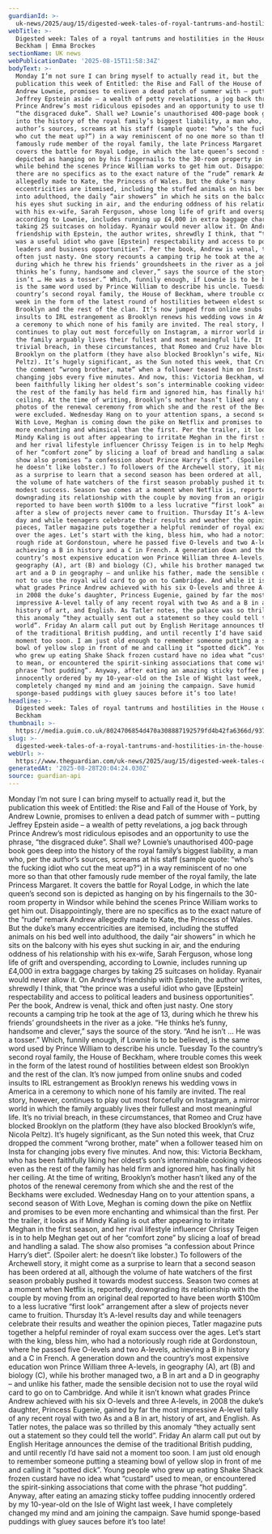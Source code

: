 ```yaml
---
guardianId: >-
  uk-news/2025/aug/15/digested-week-tales-of-royal-tantrums-and-hostilities-in-the-house-of-beckham
webTitle: >-
  Digested week: Tales of a royal tantrums and hostilities in the House of
  Beckham | Emma Brockes
sectionName: UK news
webPublicationDate: '2025-08-15T11:58:34Z'
bodyText: >-
  Monday I’m not sure I can bring myself to actually read it, but the
  publication this week of Entitled: the Rise and Fall of the House of York, by
  Andrew Lownie, promises to enliven a dead patch of summer with – putting
  Jeffrey Epstein aside – a wealth of petty revelations, a jog back through
  Prince Andrew’s most ridiculous episodes and an opportunity to use the phrase,
  “the disgraced duke”. Shall we? Lownie’s unauthorised 400-page book goes deep
  into the history of the royal family’s biggest liability, a man who, per the
  author’s sources, screams at his staff (sample quote: “who’s the fucking idiot
  who cut the meat up?”) in a way reminiscent of no one more so than that other
  famously rude member of the royal family, the late Princess Margaret. It
  covers the battle for Royal Lodge, in which the late queen’s second son is
  depicted as hanging on by his fingernails to the 30-room property in Windsor
  while behind the scenes Prince William works to get him out. Disappointingly,
  there are no specifics as to the exact nature of the “rude” remark Andrew
  allegedly made to Kate, the Princess of Wales. But the duke’s many
  eccentricities are itemised, including the stuffed animals on his bed well
  into adulthood, the daily “air showers” in which he sits on the balcony with
  his eyes shut sucking in air, and the enduring oddness of his relationship
  with his ex-wife, Sarah Ferguson, whose long life of grift and overspending,
  according to Lownie, includes running up £4,000 in extra baggage charges by
  taking 25 suitcases on holiday. Ryanair would never allow it. On Andrew’s
  friendship with Epstein, the author writes, shrewdly I think, that “the prince
  was a useful idiot who gave [Epstein] respectability and access to political
  leaders and business opportunities”. Per the book, Andrew is venal, thick and
  often just nasty. One story recounts a camping trip he took at the age of 13,
  during which he threw his friends’ groundsheets in the river as a joke. “He
  thinks he’s funny, handsome and clever,” says the source of the story. “And he
  isn’t … He was a tosser.” Which, funnily enough, if Lownie is to be believed,
  is the same word used by Prince William to describe his uncle. Tuesday To the
  country’s second royal family, the House of Beckham, where trouble comes this
  week in the form of the latest round of hostilities between eldest son
  Brooklyn and the rest of the clan. It’s now jumped from online snubs and coded
  insults to IRL estrangement as Brooklyn renews his wedding vows in America in
  a ceremony to which none of his family are invited. The real story, however,
  continues to play out most forcefully on Instagram, a mirror world in which
  the family arguably lives their fullest and most meaningful life. It’s no
  trivial breach, in these circumstances, that Romeo and Cruz have blocked
  Brooklyn on the platform (they have also blocked Brooklyn’s wife, Nicola
  Peltz). It’s hugely significant, as the Sun noted this week, that Cruz dropped
  the comment “wrong brother, mate” when a follower teased him on Insta for
  changing jobs every five minutes. And now, this: Victoria Beckham, who has
  been faithfully liking her oldest’s son’s interminable cooking videos even as
  the rest of the family has held firm and ignored him, has finally hit her
  ceiling. At the time of writing, Brooklyn’s mother hasn’t liked any of the
  photos of the renewal ceremony from which she and the rest of the Beckhams
  were excluded. Wednesday Hang on to your attention spans, a second season of
  With Love, Meghan is coming down the pike on Netflix and promises to be even
  more enchanting and whimsical than the first. Per the trailer, it looks as if
  Mindy Kaling is out after appearing to irritate Meghan in the first season,
  and her rival lifestyle influencer Chrissy Teigen is in to help Meghan get out
  of her “comfort zone” by slicing a loaf of bread and handling a salad. The
  show also promises “a confession about Prince Harry’s diet”. (Spoiler alert:
  he doesn’t like lobster.) To followers of the Archewell story, it might come
  as a surprise to learn that a second season has been ordered at all, although
  the volume of hate watchers of the first season probably pushed it towards
  modest success. Season two comes at a moment when Netflix is, reportedly,
  downgrading its relationship with the couple by moving from an original deal
  reported to have been worth $100m to a less lucrative “first look” arrangement
  after a slew of projects never came to fruition. Thursday It’s A-level results
  day and while teenagers celebrate their results and weather the opinion
  pieces, Tatler magazine puts together a helpful reminder of royal exam success
  over the ages. Let’s start with the king, bless him, who had a notoriously
  rough ride at Gordonstoun, where he passed five O-levels and two A-levels,
  achieving a B in history and a C in French. A generation down and the
  country’s most expensive education won Prince William three A-levels, in
  geography (A), art (B) and biology (C), while his brother managed two, a B in
  art and a D in geography – and unlike his father, made the sensible decision
  not to use the royal wild card to go on to Cambridge. And while it isn’t known
  what grades Prince Andrew achieved with his six O-levels and three A-levels,
  in 2008 the duke’s daughter, Princess Eugenie, gained by far the most
  impressive A-level tally of any recent royal with two As and a B in art,
  history of art, and English. As Tatler notes, the palace was so thrilled by
  this anomaly “they actually sent out a statement so they could tell the
  world”. Friday An alarm call put out by English Heritage announces the demise
  of the traditional British pudding, and until recently I’d have said not a
  moment too soon. I am just old enough to remember someone putting a steaming
  bowl of yellow slop in front of me and calling it “spotted dick”. Young people
  who grew up eating Shake Shack frozen custard have no idea what “custard” used
  to mean, or encountered the spirit-sinking associations that come with the
  phrase “hot pudding”. Anyway, after eating an amazing sticky toffee pudding
  innocently ordered by my 10-year-old on the Isle of Wight last week, I have
  completely changed my mind and am joining the campaign. Save humid
  sponge-based puddings with gluey sauces before it’s too late!
headline: >-
  Digested week: Tales of royal tantrums and hostilities in the House of
  Beckham 
thumbnail: >-
  https://media.guim.co.uk/8024706854d470a308887192579fd4b42fa6366d/937_91_2562_2049/500.jpg
slug: >-
  digested-week-tales-of-a-royal-tantrums-and-hostilities-in-the-house-of-beckham-or-emma-brockes
webUrl: >-
  https://www.theguardian.com/uk-news/2025/aug/15/digested-week-tales-of-royal-tantrums-and-hostilities-in-the-house-of-beckham
generatedAt: '2025-08-28T20:04:24.030Z'
source: guardian-api
---
```

Monday I’m not sure I can bring myself to actually read it, but the publication this week of Entitled: the Rise and Fall of the House of York, by Andrew Lownie, promises to enliven a dead patch of summer with – putting Jeffrey Epstein aside – a wealth of petty revelations, a jog back through Prince Andrew’s most ridiculous episodes and an opportunity to use the phrase, “the disgraced duke”. Shall we? Lownie’s unauthorised 400-page book goes deep into the history of the royal family’s biggest liability, a man who, per the author’s sources, screams at his staff (sample quote: “who’s the fucking idiot who cut the meat up?”) in a way reminiscent of no one more so than that other famously rude member of the royal family, the late Princess Margaret. It covers the battle for Royal Lodge, in which the late queen’s second son is depicted as hanging on by his fingernails to the 30-room property in Windsor while behind the scenes Prince William works to get him out. Disappointingly, there are no specifics as to the exact nature of the “rude” remark Andrew allegedly made to Kate, the Princess of Wales. But the duke’s many eccentricities are itemised, including the stuffed animals on his bed well into adulthood, the daily “air showers” in which he sits on the balcony with his eyes shut sucking in air, and the enduring oddness of his relationship with his ex-wife, Sarah Ferguson, whose long life of grift and overspending, according to Lownie, includes running up £4,000 in extra baggage charges by taking 25 suitcases on holiday. Ryanair would never allow it. On Andrew’s friendship with Epstein, the author writes, shrewdly I think, that “the prince was a useful idiot who gave [Epstein] respectability and access to political leaders and business opportunities”. Per the book, Andrew is venal, thick and often just nasty. One story recounts a camping trip he took at the age of 13, during which he threw his friends’ groundsheets in the river as a joke. “He thinks he’s funny, handsome and clever,” says the source of the story. “And he isn’t … He was a tosser.” Which, funnily enough, if Lownie is to be believed, is the same word used by Prince William to describe his uncle. Tuesday To the country’s second royal family, the House of Beckham, where trouble comes this week in the form of the latest round of hostilities between eldest son Brooklyn and the rest of the clan. It’s now jumped from online snubs and coded insults to IRL estrangement as Brooklyn renews his wedding vows in America in a ceremony to which none of his family are invited. The real story, however, continues to play out most forcefully on Instagram, a mirror world in which the family arguably lives their fullest and most meaningful life. It’s no trivial breach, in these circumstances, that Romeo and Cruz have blocked Brooklyn on the platform (they have also blocked Brooklyn’s wife, Nicola Peltz). It’s hugely significant, as the Sun noted this week, that Cruz dropped the comment “wrong brother, mate” when a follower teased him on Insta for changing jobs every five minutes. And now, this: Victoria Beckham, who has been faithfully liking her oldest’s son’s interminable cooking videos even as the rest of the family has held firm and ignored him, has finally hit her ceiling. At the time of writing, Brooklyn’s mother hasn’t liked any of the photos of the renewal ceremony from which she and the rest of the Beckhams were excluded. Wednesday Hang on to your attention spans, a second season of With Love, Meghan is coming down the pike on Netflix and promises to be even more enchanting and whimsical than the first. Per the trailer, it looks as if Mindy Kaling is out after appearing to irritate Meghan in the first season, and her rival lifestyle influencer Chrissy Teigen is in to help Meghan get out of her “comfort zone” by slicing a loaf of bread and handling a salad. The show also promises “a confession about Prince Harry’s diet”. (Spoiler alert: he doesn’t like lobster.) To followers of the Archewell story, it might come as a surprise to learn that a second season has been ordered at all, although the volume of hate watchers of the first season probably pushed it towards modest success. Season two comes at a moment when Netflix is, reportedly, downgrading its relationship with the couple by moving from an original deal reported to have been worth $100m to a less lucrative “first look” arrangement after a slew of projects never came to fruition. Thursday It’s A-level results day and while teenagers celebrate their results and weather the opinion pieces, Tatler magazine puts together a helpful reminder of royal exam success over the ages. Let’s start with the king, bless him, who had a notoriously rough ride at Gordonstoun, where he passed five O-levels and two A-levels, achieving a B in history and a C in French. A generation down and the country’s most expensive education won Prince William three A-levels, in geography (A), art (B) and biology (C), while his brother managed two, a B in art and a D in geography – and unlike his father, made the sensible decision not to use the royal wild card to go on to Cambridge. And while it isn’t known what grades Prince Andrew achieved with his six O-levels and three A-levels, in 2008 the duke’s daughter, Princess Eugenie, gained by far the most impressive A-level tally of any recent royal with two As and a B in art, history of art, and English. As Tatler notes, the palace was so thrilled by this anomaly “they actually sent out a statement so they could tell the world”. Friday An alarm call put out by English Heritage announces the demise of the traditional British pudding, and until recently I’d have said not a moment too soon. I am just old enough to remember someone putting a steaming bowl of yellow slop in front of me and calling it “spotted dick”. Young people who grew up eating Shake Shack frozen custard have no idea what “custard” used to mean, or encountered the spirit-sinking associations that come with the phrase “hot pudding”. Anyway, after eating an amazing sticky toffee pudding innocently ordered by my 10-year-old on the Isle of Wight last week, I have completely changed my mind and am joining the campaign. Save humid sponge-based puddings with gluey sauces before it’s too late!
